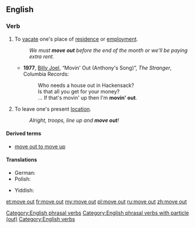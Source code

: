 {{also|moveout}}
==English==

===Verb===
{{head|en|verb}}

# To [[vacate]] one's place of [[residence]] or [[employment]].
#: ''We must '''move out''' before the end of the month or we'll be paying extra rent.''
#* '''1977''', [[w:Billy Joel|Billy Joel]], “Movin' Out (Anthony's Song)”, ''The Stranger'', Columbia Records:
#*: Who needs a house out in Hackensack?
#*: Is that all you get for your money? 
#*: ... If that's movin' up then I'm '''movin' out'''.
# To leave one's present [[location]].
#: ''Alright, troops, line up and '''move out'''!''

====Derived terms====
* [[move out to move up]]

====Translations====
{{trans-top|to vacate one's place of residence}}
* German: {{t+|de|ausziehen}}
* Polish: {{t|pl|wyprowadzać się}}
{{trans-mid}}
* Yiddish: {{t|yi|אַרויסקלײַבן|alt=אַרויסקלײַבן זיך|sc=Hebr}}
{{trans-bottom}}

[[Category:English phrasal verbs]]
[[Category:English phrasal verbs with particle (out)]]
[[Category:English verbs]]

[[et:move out]]
[[fr:move out]]
[[my:move out]]
[[pl:move out]]
[[ru:move out]]
[[zh:move out]]